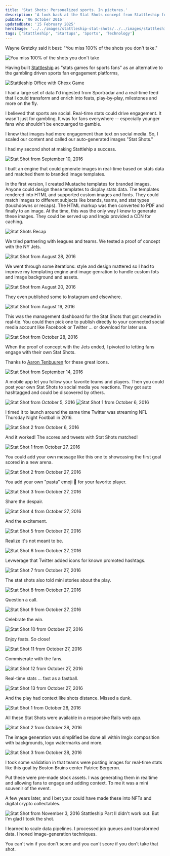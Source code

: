 ```yaml
---
title: 'Stat Shots: Personalized sports. In pictures.'
description: 'A look back at the Stat Shots concept from Stattleship for social media engagement.'
pubDate: '06 October 2016'
updatedDate: '15 February 2025'
heroImage: '../../images/stattleship-stat-shots/../../images/stattleship-stat-shots/Screenshot 2016-08-28 13.24.22.png'
tags: ['Stattleship', 'Startups', 'Sports', 'Technology']
---
```



Wayne Gretzky said it best: "You miss 100% of the shots you don't take."

<Image src={fortune} alt="You miss 100% of the shots you don't take" />

Having built [Stattleship](/blog/post-stattleship-ssac-tradeshow-pitch) as "stats games for sports fans" as an alternative to the gambling driven sports fan engagement platforms,

<Image src={stattleOffice} alt="Stattleship Office with Chexx Game" />

I had a large set of data I'd ingested from Sportradar and a real-time feed that I could transform and enrich into feats, play-by-play, milestones and more on the fly.

I believed that sports are social. Real-time stats could drive engagement. It wasn't just for gambling. It was for fans everywhere -- especially younger fans who shouldn't be encouarged to gamble.

I knew that images had more engagement than text on social media. So, I scaled our content and called our auto-generated images "Stat Shots."

I had my second shot at making Stattlehip a success.

<Image src={statShot0910} alt="Stat Shot from September 10, 2016" />

I built an engine that could generate images in real-time based on stats data and matched them to branded image templates.

In the first version, I created Mustache templates for branded images. Anyone could design these templates to display stats data. The templates rendered into HTML and supported custom images and fonts. They could match images to different subjects like brands, teams, and stat types (touchdowns or recaps). The HTML markup was then converted to PDF and finally to an image. At the time, this was the only way I knew to generate these images. They could be served up and Imgix provided a CDN for caching.

<Image src={statShotRecap} alt="Stat Shots Recap" />

We tried partnering with leagues and teams. We tested a proof of concept with the NY Jets.

<Image src={statShot0828} alt="Stat Shot from August 28, 2016" />

We went through some iterations: style and design mattered so I had to improve my templating engine and image genration to handle custom fots and image background and assets.

<Image src={statShot0820} alt="Stat Shot from August 20, 2016" />

They even published some to Instagram and elsewhere.

<Image src={statShot0819} alt="Stat Shot from August 19, 2016" />

This was the management dashboard for the Stat Shots that got created in real-tie. You could then pick one to publish directly to your connected social media account like Facebook or Twitter ... or download for later use.

<Image src={statShot1028d} alt="Stat Shot from October 28, 2016" />

When the proof of concept with the Jets ended, I pivoted to letting fans engage with their own Stat Shots.

Thanks to [Aaron Tenbuuren](https://www.linkedin.com/in/aaron10buuren/) for these great icons.

<Image src={statShot0914} alt="Stat Shot from September 14, 2016" />

A mobile app let you follow your favorite teams and players. Then you could post your own Stat Shots to social media you reactions. They got auto hashtagged and could be discovered by others.

<Image src={statShot1005} alt="Stat Shot from October 5, 2016" />

<Image src={statShot1006a} alt="Stat Shot 1 from October 6, 2016" />

I timed it to launch around the same time Twitter was streaming NFL Thursday Night Football in 2016.

<Image src={statShot1006b} alt="Stat Shot 2 from October 6, 2016" />

And it worked! The scores and tweets with Stat Shots matched!

<Image src={statShot1027a} alt="Stat Shot 1 from October 27, 2016" />

You could add your own message like this one to showcasing the first goal scored in a new arena.

<Image src={statShot1027b} alt="Stat Shot 2 from October 27, 2016" />

You add your own "pasta" emoji 🍝 for your favorite player.

<Image src={statShot1027c} alt="Stat Shot 3 from October 27, 2016" />

Share the despair.

<Image src={statShot1027d} alt="Stat Shot 4 from October 27, 2016" />

And the excitement.

<Image src={statShot1027e} alt="Stat Shot 5 from October 27, 2016" />

Realize it's not meant to be.

<Image src={statShot1027f} alt="Stat Shot 6 from October 27, 2016" />

Levwerage that Twitter added icons for known promoted hashtags.

<Image src={statShot1027g} alt="Stat Shot 7 from October 27, 2016" />

The stat shots also told mini stories about the play.

<Image src={statShot1027h} alt="Stat Shot 8 from October 27, 2016" />

Question a call.

<Image src={statShot1027i} alt="Stat Shot 9 from October 27, 2016" />

Celebrate the win.

<Image src={statShot1027j} alt="Stat Shot 10 from October 27, 2016" />

Enjoy feats. So close!

<Image src={statShot1027k} alt="Stat Shot 11 from October 27, 2016" />

Commiserate with the fans.

<Image src={statShot1027l} alt="Stat Shot 12 from October 27, 2016" />

Real-time stats ... fast as a fastball.

<Image src={statShot1027m} alt="Stat Shot 13 from October 27, 2016" />

And the play had context like shots distance. Missed a dunk.

<Image src={statShot1028a} alt="Stat Shot 1 from October 28, 2016" />

All these Stat Shots were available in a responsive Rails web app.

<Image src={statShot1028b} alt="Stat Shot 2 from October 28, 2016" />

The image generation was simplified be done all within Imgix composition with backgrounds, logo watermarks and more.

<Image src={statShot1028c} alt="Stat Shot 3 from October 28, 2016" />

I took some validation in that teams were posting images for real-time stats like this goal by Boston Bruins center Patrice Bergeron.

Put these were pre-made stock assets. I was generating them in realtime and allowing fans to engage and adding context. To me it was a mini souvenir of the event.

A few years later, and I bet your could have made these into NFTs and digital crypto collectables.

<Image src={statShot1103} alt="Stat Shot from November 3, 2016" />
Stattleship Part II didn't work out. But I'm glad I took the shot.

I learned to scale data pipelines. I processed job queues and transformed data. I honed image-generation techniques.

You can't win if you don't score and you can't score if you don't take that shot.
